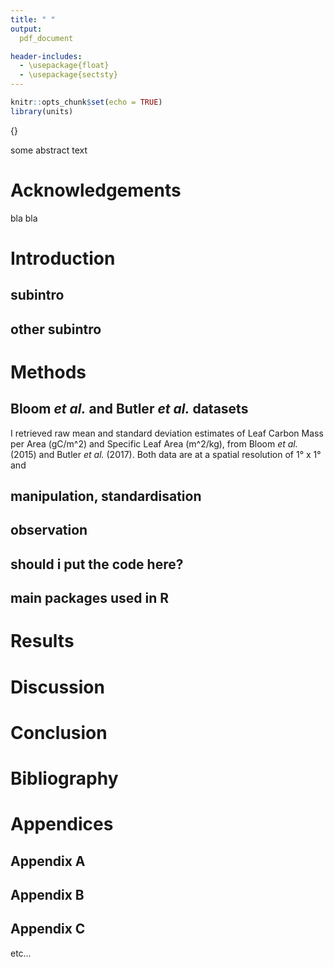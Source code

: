 ```yaml
---
title: " "
output:
  pdf_document

header-includes:
  - \usepackage{float}
  - \usepackage{sectsty}
---
```

```r
knitr::opts_chunk$set(echo = TRUE)
library(units)
```

\allsectionsfont{\centering}
\subsectionfont{\raggedright}
\subsubsectionfont{\raggedleft}

\begin{centering}

\vspace{3 cm}

```r
knitr::include_graphics("uniedlogo.png")
```
\vspace{1 cm}

\Large

{\bf The University of Edinburgh}


\Large

{\bf School of Geosciences}


\vspace{2 cm}

\Large

{\bf Comparison of top-down and bottom-up \\approaches on Specific Leaf Area patterns, \\at global, latitudinal and biome spatial scales.}

\vspace{1.5 cm}

\normalsize

By 

\vspace{1.5 cm}

\Large

{\bf ANNA CHIRUMBOLO}

\vspace{1.5 cm}

\normalsize

in partial fulfilment of the requirement \\for the degree of BSc with Honours \\in Ecological and Environmental Sciences 

\vspace{1.5 cm}

\normalsize
May 2020


\end{centering}

\newpage

\normalsize
{\bf Abstract}

some abstract text


\newpage

\centering
\raggedright
\newpage
\tableofcontents

\newpage

# Acknowledgements
bla bla 

\newpage


# Introduction 
## subintro
## other subintro


\newpage

# Methods
## Bloom *et al.* and Butler *et al.* datasets

I retrieved raw mean and standard deviation estimates of Leaf Carbon Mass per Area (gC/m^2) and Specific Leaf Area (m^2/kg), from Bloom *et al.* (2015) and Butler *et al.* (2017). Both data are at a spatial resolution of 1° x 1° and  

## manipulation, standardisation
## observation
## should i put the code here?
## main packages used in R 


\newpage

# Results 

\newpage 

# Discussion 

\newpage 

# Conclusion 

\newpage 

# Bibliography

\newpage 

# Appendices

## Appendix A 

## Appendix B

## Appendix C
etc...
